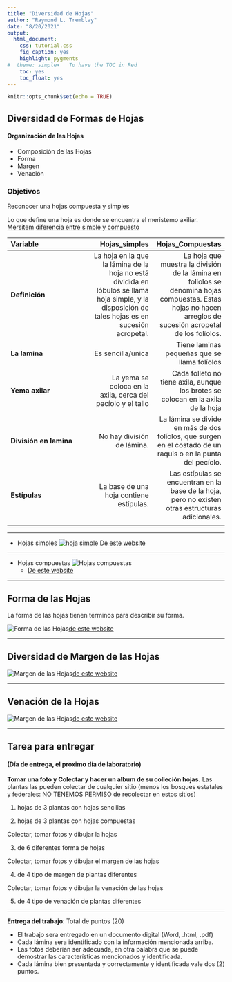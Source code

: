 ```yaml
---
title: "Diversidad de Hojas"
author: "Raymond L. Tremblay"
date: "8/20/2021"
output:
  html_document:
    css: tutorial.css
    fig_caption: yes
    highlight: pygments
#  theme: simplex   To have the TOC in Red
    toc: yes
    toc_float: yes
---
```


```r
knitr::opts_chunk$set(echo = TRUE)
```

## Diversidad de Formas de Hojas

#### Organización de las Hojas
  + Composición de las Hojas
  +	Forma
  +	Margen
  +	Venación


### Objetivos

Reconocer una hojas compuesta y simples

Lo que define una hoja es donde se encuentra el meristemo axiliar.
 [Mersitem](https://en.wikipedia.org/wiki/Meristem)
 [diferencia entre simple y compuesto](https://biodifferences.com/difference-between-simple-and-compound-leaves.html)
 

 

|Variable |Hojas_simples | Hojas_Compuestas|
|:---------|-------:|--------:|
|**Definición** |La hoja en la que la lámina de la hoja no está dividida en lóbulos se llama hoja simple, y la disposición de tales hojas es en sucesión acropetal.|La hoja que muestra la división de la lámina en folíolos se denomina hojas compuestas. Estas hojas no hacen arreglos de sucesión acropetal de los folíolos.|
|**La lamina** | Es sencilla/unica | Tiene laminas pequeñas que se llama folíolos|
|**Yema axilar**|La yema se coloca en la axila, cerca del pecíolo y el tallo |Cada folleto no tiene axila, aunque los brotes se colocan en la axila de la hoja|
|**División en lamina**   |No hay división de lámina.    |  La lámina se divide en más de dos folíolos, que surgen en el costado de un raquis o en la punta del pecíolo.   |
|  **Estípulas**  |La base de una hoja contiene estípulas.|Las estípulas se encuentran en la base de la hoja, pero no existen otras estructuras adicionales.|
| | | | 


***

 + Hojas simples
 ![hoja simple](Graficos/simple-leaves-pack_23-2147524509.webp) [De este website](https://www.freepik.com/premium-vector/simple-leaves-pack_818630.htm)
 
 
 ***
 
 + Hojas compuestas
  ![Hojas compuestas](Graficos/rodale-compound-leaves-diagram-by-Lizzie-Harper.jpg)
     - [De este website](https://lizzieharper.co.uk/2013/10/botanical-illustration-compound-and-simple-leaves/)

***

## Forma de las Hojas

La forma de las hojas tienen términos para describir su forma.

![Forma de las Hojas](Graficos/Examples-of-leaf-shapes.png)[de este website](https://www.researchgate.net/figure/Examples-of-leaf-shapes_fig1_295685020)

***


## Diversidad de Margen de las Hojas

![Margen de las Hojas](Graficos/margen.png)[de este website](http://www.bio.miami.edu/dana/pix/leafmargins.jpg)


***

## Venación de la Hojas

![Margen de las Hojas](Graficos/Venation.png)[de este website](https://www.quora.com/What-is-venation-of-a-leaf)


***

## Tarea para entregar 
#### (Día de entrega, el proximo día de laboratorio)


**Tomar una foto y Colectar y hacer un album de su colleción hojas.** Las plantas las pueden colectar de cualquier sitio (menos los bosques estatales y federales: NO TENEMOS PERMISO de recolectar en estos sitios)

 (@) hojas de 3 plantas con hojas sencillas
 
 (@) hojas de 3 plantas con hojas compuestas
 
 Colectar, tomar fotos y dibujar la hojas
 
 (@) de 6 diferentes forma de hojas
 

 Colectar, tomar fotos y dibujar el margen de las hojas
 
 (@) de 4 tipo de margen de plantas diferentes
 
  Colectar, tomar fotos y dibujar la venación de las hojas
  
(@) de 4 tipo de venación de plantas diferentes

***

**Entrega del trabajo**: Total de puntos (20)

+ El trabajo sera entregado en un documento digital (Word, .html, .pdf)
+ Cada lámina sera identificado con la información mencionada arriba. 
+ Las fotos deberían ser adecuada, en otra palabra que se puede demostrar las características mencionados y identificada. 
+ Cada lámina bien presentada y correctamente y identificada vale dos (2) puntos.   


